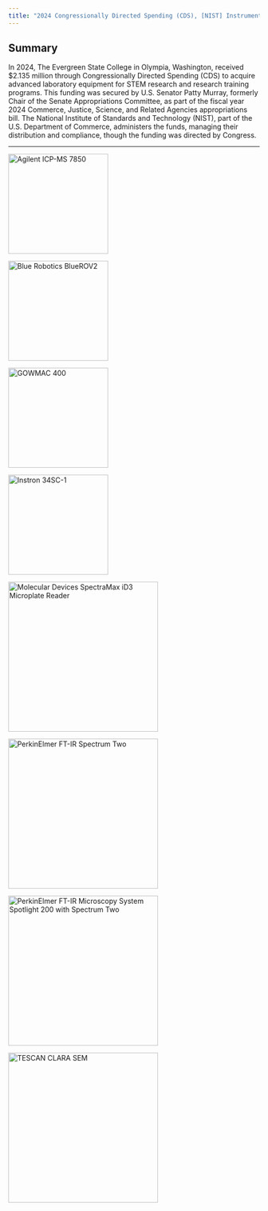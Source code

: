 ```yaml
---
title: "2024 Congressionally Directed Spending (CDS), [NIST] Instrumentation List"
---
```


## Summary
In 2024, The Evergreen State College in Olympia, Washington, received $2.135 million through Congressionally Directed Spending (CDS) to acquire advanced laboratory equipment for STEM research and research training programs. This funding was secured by U.S. Senator Patty Murray, formerly Chair of the Senate Appropriations Committee, as part of the fiscal year 2024 Commerce, Justice, Science, and Related Agencies appropriations bill. The National Institute of Standards and Technology (NIST), part of the U.S. Department of Commerce, administers the funds, managing their distribution and compliance, though the funding was directed by Congress.

---

::: {layout-ncol=2}

[![Agilent ICP-MS 7850](/assets/images/Agilent-ICP-MS-7850.png "Agilent ICP-MS 7850"){fig-align="left" width=200}](/Instrumentation/Agilent-ICP-MS-7850.qmd)

[![Blue Robotics BlueROV2](/assets/images/BlueRobotics-ROV-BlueROV2.jpg){fig-align="left" width=200}](/Instrumentation/BlueRobotics-ROV-BlueROV2.html)

[![GOWMAC 400](/assets/images/GOWMAC-400-front.jpeg "GOWMAC 400"){fig-align="left" width=200}](/Instrumentation/GOWMAC-400.qmd)

[![Instron 34SC-1](/assets/images/Instron-3400-Series-Single-Column-Table-Model-1000x1000.jpg){fig-align="left" width=200}](/Instrumentation/Instron-34SC-1.html)

[![Molecular Devices SpectraMax iD3 Microplate Reader](/assets/images/Molecular-Devices-spectramax-id3-multimode-microplate-reader-front.png "Molecular Devices SpectraMax iD3 Microplate Reader"){fig-align="left" width=300}](/Instrumentation/Molecular-Devices-SpectraMax-iD3-Microplate-Reader.qmd)

[![PerkinElmer FT-IR Spectrum Two](/assets/images/PerkinElmer_FT-IR-SpectrumTwo.png "PerkinElmer FT-IR Spectrum Two"){fig-align="left" width=300}](/Instrumentation/PerkinElmer-FTIR-Spectrum-Two.qmd)

[![PerkinElmer FT-IR Microscopy System Spotlight 200 with Spectrum Two](/assets/images/PerkinElmer-FT-IR-Spotlight-200-with-Spectrum-Two-Image.png "PerkinElmer FT-IR Microscopy System Spotlight 200 with Spectrum Two"){fig-align="left" width=300}](/Instrumentation/PerkinElmer-FTIR-Microscopy-System-Spotlight-200.qmd)

[![TESCAN CLARA SEM](/assets/images/TESCAN_CLARA.webp "TESCAN CLARA SEM"){fig-align="left" width=300}](/Instrumentation/TESCAN-CLARA-SEM.qmd)

:::